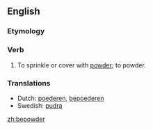 ==English==
===Etymology===
{{prefix|be|powder}}

===Verb===
{{en-verb}}

# {{transitive|obsolete}} To sprinkle or cover with [[powder]]; to powder.

===Translations===
*Dutch: [[poederen]], [[bepoederen]]
*Swedish: [[pudra]]

[[zh:bepowder]]